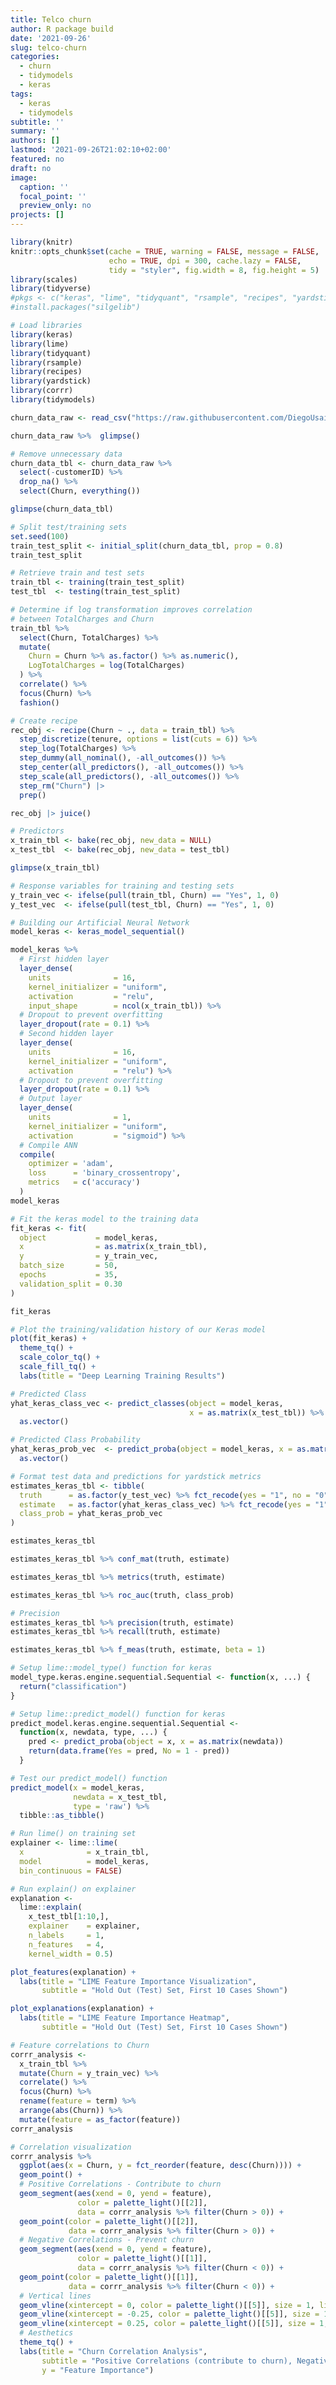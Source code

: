 ```yaml
---
title: Telco churn
author: R package build
date: '2021-09-26'
slug: telco-churn
categories:
  - churn
  - tidymodels
  - keras
tags:
  - keras
  - tidymodels
subtitle: ''
summary: ''
authors: []
lastmod: '2021-09-26T21:02:10+02:00'
featured: no
draft: no
image:
  caption: ''
  focal_point: ''
  preview_only: no
projects: []
---
```


```r
library(knitr)
knitr::opts_chunk$set(cache = TRUE, warning = FALSE, message = FALSE, 
                      echo = TRUE, dpi = 300, cache.lazy = FALSE,
                      tidy = "styler", fig.width = 8, fig.height = 5)
library(scales)
library(tidyverse)
#pkgs <- c("keras", "lime", "tidyquant", "rsample", "recipes", "yardstick", "corrr", 'silgelib')
#install.packages("silgelib")
```


```r
# Load libraries
library(keras)
library(lime)
library(tidyquant)
library(rsample)
library(recipes)
library(yardstick)
library(corrr)
library(tidymodels)
```

```r
churn_data_raw <- read_csv("https://raw.githubusercontent.com/DiegoUsaiUK/Classification_Churn_with_Parsnip/master/00_Data/WA_Fn-UseC_-Telco-Customer-Churn.csv")

churn_data_raw %>%  glimpse()
```

```r
# Remove unnecessary data
churn_data_tbl <- churn_data_raw %>%
  select(-customerID) %>%
  drop_na() %>%
  select(Churn, everything())

glimpse(churn_data_tbl)
```


```r
# Split test/training sets
set.seed(100)
train_test_split <- initial_split(churn_data_tbl, prop = 0.8)
train_test_split
```

```r
# Retrieve train and test sets
train_tbl <- training(train_test_split)
test_tbl  <- testing(train_test_split) 
```

```r
# Determine if log transformation improves correlation 
# between TotalCharges and Churn
train_tbl %>%
  select(Churn, TotalCharges) %>%
  mutate(
    Churn = Churn %>% as.factor() %>% as.numeric(),
    LogTotalCharges = log(TotalCharges)
  ) %>%
  correlate() %>%
  focus(Churn) %>%
  fashion()
```

```r
# Create recipe
rec_obj <- recipe(Churn ~ ., data = train_tbl) %>%
  step_discretize(tenure, options = list(cuts = 6)) %>%
  step_log(TotalCharges) %>% 
  step_dummy(all_nominal(), -all_outcomes()) %>%
  step_center(all_predictors(), -all_outcomes()) %>%
  step_scale(all_predictors(), -all_outcomes()) %>%
  step_rm("Churn") |> 
  prep()

rec_obj |> juice()
```

```r
# Predictors
x_train_tbl <- bake(rec_obj, new_data = NULL)
x_test_tbl  <- bake(rec_obj, new_data = test_tbl)

glimpse(x_train_tbl)
```

```r
# Response variables for training and testing sets
y_train_vec <- ifelse(pull(train_tbl, Churn) == "Yes", 1, 0)
y_test_vec  <- ifelse(pull(test_tbl, Churn) == "Yes", 1, 0)
```

```r
# Building our Artificial Neural Network
model_keras <- keras_model_sequential()

model_keras %>% 
  # First hidden layer
  layer_dense(
    units              = 16, 
    kernel_initializer = "uniform", 
    activation         = "relu", 
    input_shape        = ncol(x_train_tbl)) %>% 
  # Dropout to prevent overfitting
  layer_dropout(rate = 0.1) %>%
  # Second hidden layer
  layer_dense(
    units              = 16, 
    kernel_initializer = "uniform", 
    activation         = "relu") %>% 
  # Dropout to prevent overfitting
  layer_dropout(rate = 0.1) %>%
  # Output layer
  layer_dense(
    units              = 1, 
    kernel_initializer = "uniform", 
    activation         = "sigmoid") %>% 
  # Compile ANN
  compile(
    optimizer = 'adam',
    loss      = 'binary_crossentropy',
    metrics   = c('accuracy')
  )
model_keras
```

```r
# Fit the keras model to the training data
fit_keras <- fit(
  object           = model_keras, 
  x                = as.matrix(x_train_tbl), 
  y                = y_train_vec,
  batch_size       = 50, 
  epochs           = 35,
  validation_split = 0.30
)
```

```r
fit_keras
```


```r
# Plot the training/validation history of our Keras model
plot(fit_keras) +
  theme_tq() +
  scale_color_tq() +
  scale_fill_tq() +
  labs(title = "Deep Learning Training Results")
```

```r
# Predicted Class
yhat_keras_class_vec <- predict_classes(object = model_keras, 
                                        x = as.matrix(x_test_tbl)) %>%
  as.vector()

# Predicted Class Probability
yhat_keras_prob_vec  <- predict_proba(object = model_keras, x = as.matrix(x_test_tbl)) %>%
  as.vector()
```

```r
# Format test data and predictions for yardstick metrics
estimates_keras_tbl <- tibble(
  truth      = as.factor(y_test_vec) %>% fct_recode(yes = "1", no = "0"),
  estimate   = as.factor(yhat_keras_class_vec) %>% fct_recode(yes = "1", no = "0"),
  class_prob = yhat_keras_prob_vec
)

estimates_keras_tbl
```

```r
estimates_keras_tbl %>% conf_mat(truth, estimate)

```

```r
estimates_keras_tbl %>% metrics(truth, estimate)

```

```r
estimates_keras_tbl %>% roc_auc(truth, class_prob)
```

```r
# Precision
estimates_keras_tbl %>% precision(truth, estimate)
estimates_keras_tbl %>% recall(truth, estimate)
```

```r
estimates_keras_tbl %>% f_meas(truth, estimate, beta = 1)

```

```r
# Setup lime::model_type() function for keras
model_type.keras.engine.sequential.Sequential <- function(x, ...) {
  return("classification")
}
```

```r
# Setup lime::predict_model() function for keras
predict_model.keras.engine.sequential.Sequential <- 
  function(x, newdata, type, ...) {
    pred <- predict_proba(object = x, x = as.matrix(newdata))
    return(data.frame(Yes = pred, No = 1 - pred))
  }
```

```r
# Test our predict_model() function
predict_model(x = model_keras, 
              newdata = x_test_tbl, 
              type = 'raw') %>%
  tibble::as_tibble()
```

```r
# Run lime() on training set
explainer <- lime::lime(
  x              = x_train_tbl, 
  model          = model_keras, 
  bin_continuous = FALSE)
```


```r
# Run explain() on explainer
explanation <- 
  lime::explain(
    x_test_tbl[1:10,], 
    explainer    = explainer, 
    n_labels     = 1, 
    n_features   = 4,
    kernel_width = 0.5)
```

```r
plot_features(explanation) +
  labs(title = "LIME Feature Importance Visualization",
       subtitle = "Hold Out (Test) Set, First 10 Cases Shown")
```

```r
plot_explanations(explanation) +
  labs(title = "LIME Feature Importance Heatmap",
       subtitle = "Hold Out (Test) Set, First 10 Cases Shown")
```


```r
# Feature correlations to Churn
corrr_analysis <- 
  x_train_tbl %>%
  mutate(Churn = y_train_vec) %>%
  correlate() %>%
  focus(Churn) %>%
  rename(feature = term) %>%
  arrange(abs(Churn)) %>%
  mutate(feature = as_factor(feature)) 
corrr_analysis
```

```r
# Correlation visualization
corrr_analysis %>%
  ggplot(aes(x = Churn, y = fct_reorder(feature, desc(Churn)))) +
  geom_point() +
  # Positive Correlations - Contribute to churn
  geom_segment(aes(xend = 0, yend = feature), 
               color = palette_light()[[2]], 
               data = corrr_analysis %>% filter(Churn > 0)) +
  geom_point(color = palette_light()[[2]], 
             data = corrr_analysis %>% filter(Churn > 0)) +
  # Negative Correlations - Prevent churn
  geom_segment(aes(xend = 0, yend = feature), 
               color = palette_light()[[1]], 
               data = corrr_analysis %>% filter(Churn < 0)) +
  geom_point(color = palette_light()[[1]], 
             data = corrr_analysis %>% filter(Churn < 0)) +
  # Vertical lines
  geom_vline(xintercept = 0, color = palette_light()[[5]], size = 1, linetype = 2) +
  geom_vline(xintercept = -0.25, color = palette_light()[[5]], size = 1, linetype = 2) +
  geom_vline(xintercept = 0.25, color = palette_light()[[5]], size = 1, linetype = 2) +
  # Aesthetics
  theme_tq() +
  labs(title = "Churn Correlation Analysis",
       subtitle = "Positive Correlations (contribute to churn), Negative Correlations (prevent churn)",
       y = "Feature Importance")
```

